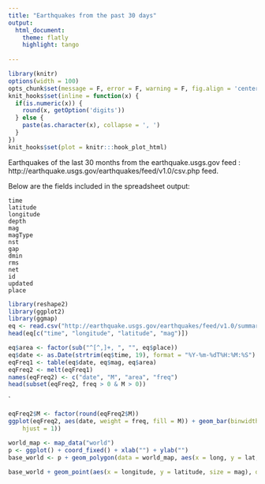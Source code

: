 ```yaml
---
title: "Earthquakes from the past 30 days"
output:
  html_document:
    theme: flatly
    highlight: tango
    
---
```



```r
library(knitr)
options(width = 100)
opts_chunk$set(message = F, error = F, warning = F, fig.align = 'center', dpi = 100, tidy = T, cache = F, cache.path = '.cache/', fig.path = 'fig/')
knit_hooks$set(inline = function(x) {
  if(is.numeric(x)) {
    round(x, getOption('digits'))
  } else {
    paste(as.character(x), collapse = ', ')
  }
})
knit_hooks$set(plot = knitr:::hook_plot_html)
```


Earthquakes of the last 30 months from the earthquake.usgs.gov feed : http://earthquake.usgs.gov/earthquakes/feed/v1.0/csv.php feed. 


Below are the fields included in the spreadsheet output:

    time
    latitude
    longitude
    depth
    mag
    magType
    nst
    gap
    dmin
    rms
    net
    id
    updated
    place

```r
library(reshape2)
library(ggplot2)
library(ggmap)
eq <- read.csv("http://earthquake.usgs.gov/earthquakes/feed/v1.0/summary/all_month.csv", as.is = T)
head(eq[c("time", "longitude", "latitude", "mag")])

eq$area <- factor(sub("^[^,]+, ", "", eq$place))
eq$date <- as.Date(strtrim(eq$time, 19), format = "%Y-%m-%dT%H:%M:%S")
eqFreq1 <- table(eq$date, eq$mag, eq$area)
eqFreq2 <- melt(eqFreq1)
names(eqFreq2) <- c("date", "M", "area", "freq")
head(subset(eqFreq2, freq > 0 & M > 0))
```

`

```r
eqFreq2$M <- factor(round(eqFreq2$M))
ggplot(eqFreq2, aes(date, weight = freq, fill = M)) + geom_bar(binwidth = 60 * 60 * 24) + labs(x = "Date", y = "Frequency", title = "Earthquakes Frequency from the past 30 days") + theme(axis.text.x = element_text(angle = 90 ,
    hjust = 1))

world_map <- map_data("world")
p <- ggplot() + coord_fixed() + xlab("") + ylab("")
base_world <- p + geom_polygon(data = world_map, aes(x = long, y = lat, group = group), colour = "light green", fill = "light green")

base_world + geom_point(aes(x = longitude, y = latitude, size = mag), data = eq, colour = "Deep Pink", fill = "Pink", pch = 21, alpha = I(0.7))
```
